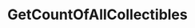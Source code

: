 ---
title: GetCountOfAllCollectibles
openapi: ./sequence-marketplace.json post /rpc/Marketplace/GetCountOfAllCollectibles
---